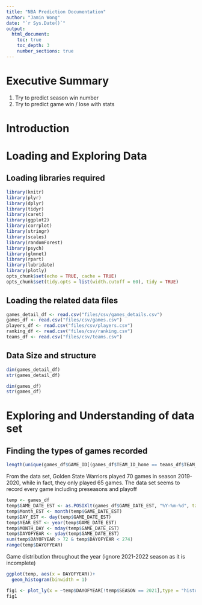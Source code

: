 ```yaml
---
title: "NBA Prediction Documentation"
author: "Jamin Wong"
date: "`r Sys.Date()`"
output: 
  html_document:
    toc: true
    toc_depth: 3
    number_sections: true
---
```


# Executive Summary
1. Try to predict season win number
2. Try to predict game win / lose with stats

# Introduction

# Loading and Exploring Data

## Loading libraries required
```r
library(knitr)
library(plyr)
library(dplyr)
library(tidyr)
library(caret)
library(ggplot2)
library(corrplot)
library(stringr)
library(scales)
library(randomForest)
library(psych)
library(glmnet)
library(rpart)
library(lubridate)
library(plotly)
opts_chunk$set(echo = TRUE, cache = TRUE)
opts_chunk$set(tidy.opts = list(width.cutoff = 60), tidy = TRUE)
```

## Loading the related data files
```r
games_detail_df <- read.csv("files/csv/games_details.csv")
games_df <- read.csv("files/csv/games.csv")
players_df <- read.csv("files/csv/players.csv")
ranking_df <- read.csv("files/csv/ranking.csv")
teams_df <- read.csv("files/csv/teams.csv")
```

## Data Size and structure
```r
dim(games_detail_df)
str(games_detail_df)

dim(games_df)
str(games_df)
```


# Exploring and Understanding of data set

## Finding the types of games recorded
```r
length(unique(games_df$GAME_ID[(games_df$TEAM_ID_home == teams_df$TEAM_ID[which(teams_df$ABBREVIATION == "GSW")] | games_df$TEAM_ID_away == teams_df$TEAM_ID[which(teams_df$ABBREVIATION == "GSW")]) & games_df$SEASON == 2019]))
```

From the data set, Golden State Warriors played 70 games in season 2019-2020, while in fact, they only played 65 games. The data set seems to record every game including preseasons and playoff

```r
temp <- games_df
temp$GAME_DATE_EST <- as.POSIXlt(games_df$GAME_DATE_EST, "%Y-%m-%d", tz = "EST")
temp$Month_EST <- month(temp$GAME_DATE_EST)
temp$DAY_EST <- day(temp$GAME_DATE_EST)
temp$YEAR_EST <- year(temp$GAME_DATE_EST)
temp$MONTH_DAY <- mday(temp$GAME_DATE_EST)
temp$DAYOFYEAR <- yday(temp$GAME_DATE_EST)
sum(temp$DAYOFYEAR > 72 & temp$DAYOFYEAR < 274)
range(temp$DAYOFYEAR)
```

Game distribution throughout the year (ignore 2021-2022 season as it is incomplete)
```r
ggplot(temp, aes(x = DAYOFYEAR))+
  geom_histogram(binwidth = 1)

fig1 <- plot_ly(x = ~temp$DAYOFYEAR[!temp$SEASON == 2021],type = "histogram",nbinsx = 366)
fig1
```